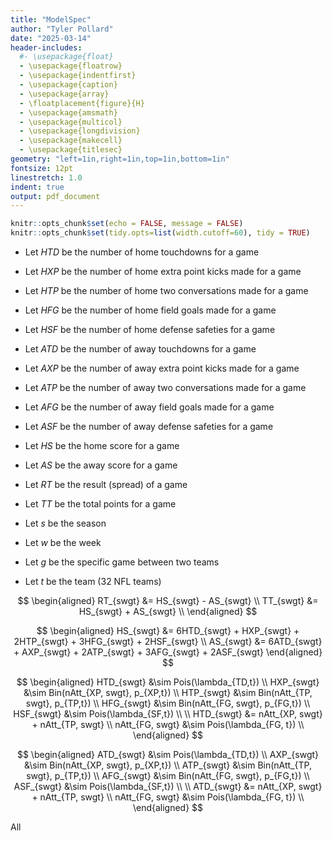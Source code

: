 ```yaml
---
title: "ModelSpec"
author: "Tyler Pollard"
date: "2025-03-14"
header-includes:
  #- \usepackage{float}
  - \usepackage{floatrow}
  - \usepackage{indentfirst}
  - \usepackage{caption}
  - \usepackage{array}
  - \floatplacement{figure}{H}
  - \usepackage{amsmath}
  - \usepackage{multicol}
  - \usepackage{longdivision}
  - \usepackage{makecell}
  - \usepackage{titlesec}
geometry: "left=1in,right=1in,top=1in,bottom=1in"
fontsize: 12pt
linestretch: 1.0
indent: true
output: pdf_document
---
```


```r
knitr::opts_chunk$set(echo = FALSE, message = FALSE)
knitr::opts_chunk$set(tidy.opts=list(width.cutoff=60), tidy = TRUE)
```

* Let $HTD$ be the number of home touchdowns for a game
* Let $HXP$ be the number of home extra point kicks made for a game
* Let $HTP$ be the number of home two conversations made for a game
* Let $HFG$ be the number of home field goals made for a game
* Let $HSF$ be the number of home defense safeties for a game
* Let $ATD$ be the number of away touchdowns for a game
* Let $AXP$ be the number of away extra point kicks made for a game
* Let $ATP$ be the number of away two conversations made for a game
* Let $AFG$ be the number of away field goals made for a game
* Let $ASF$ be the number of away defense safeties for a game

* Let $HS$ be the home score for a game
* Let $AS$ be the away score for a game

* Let $RT$ be the result (spread) of a game
* Let $TT$ be the total points for a game

* Let $s$ be the season
* Let $w$ be the week
* Let $g$ be the specific game between two teams
* Let $t$ be the team (32 NFL teams)

$$
\begin{aligned}
RT_{swgt} &= HS_{swgt} - AS_{swgt} \\
TT_{swgt} &= HS_{swgt} + AS_{swgt} \\
\end{aligned}
$$

$$
\begin{aligned}
HS_{swgt} &= 6HTD_{swgt} + HXP_{swgt} + 2HTP_{swgt} + 3HFG_{swgt} + 2HSF_{swgt} \\
AS_{swgt} &= 6ATD_{swgt} + AXP_{swgt} + 2ATP_{swgt} + 3AFG_{swgt} + 2ASF_{swgt}
\end{aligned}
$$

$$
\begin{aligned}
HTD_{swgt} &\sim Pois(\lambda_{TD,t}) \\
HXP_{swgt} &\sim Bin(nAtt_{XP, swgt}, p_{XP,t}) \\
HTP_{swgt} &\sim Bin(nAtt_{TP, swgt}, p_{TP,t}) \\
HFG_{swgt} &\sim Bin(nAtt_{FG, swgt}, p_{FG,t}) \\
HSF_{swgt} &\sim Pois(\lambda_{SF,t}) \\
\\
HTD_{swgt} &= nAtt_{XP, swgt} + nAtt_{TP, swgt} \\
nAtt_{FG, swgt} &\sim Pois(\lambda_{FG, t}) \\
\end{aligned}
$$

$$
\begin{aligned}
ATD_{swgt} &\sim Pois(\lambda_{TD,t}) \\
AXP_{swgt} &\sim Bin(nAtt_{XP, swgt}, p_{XP,t}) \\
ATP_{swgt} &\sim Bin(nAtt_{TP, swgt}, p_{TP,t}) \\
AFG_{swgt} &\sim Bin(nAtt_{FG, swgt}, p_{FG,t}) \\
ASF_{swgt} &\sim Pois(\lambda_{SF,t}) \\
\\
ATD_{swgt} &= nAtt_{XP, swgt} + nAtt_{TP, swgt} \\
nAtt_{FG, swgt} &\sim Pois(\lambda_{FG, t}) \\
\end{aligned}
$$

All 














